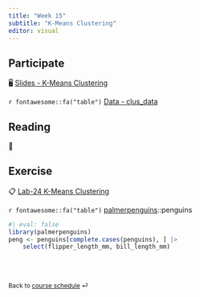 ```yaml
---
title: "Week 15"
subtitle: "K-Means Clustering"
editor: visual
---
```


::: callout-important
:::

## Participate

🖥️ [Slides - K-Means Clustering](slides/20-kmeans.html)

`r fontawesome::fa("table")` [Data - clus_data](/slides/data/clus_data.csv)

## Reading

📖

## Exercise

📋 [Lab-24 K-Means Clustering](/exercise/lab24-kmeans.html)

`r fontawesome::fa("table")` [palmerpenguins](https://allisonhorst.github.io/palmerpenguins/)::penguins

```r
#| eval: false
library(palmerpenguins)
peng <- penguins[complete.cases(penguins), ] |> 
    select(flipper_length_mm, bill_length_mm)
```

<br><br>

::: {style="font-size: 0.875em;"}
Back to [course schedule](/ "Course schedule") ⏎
:::
